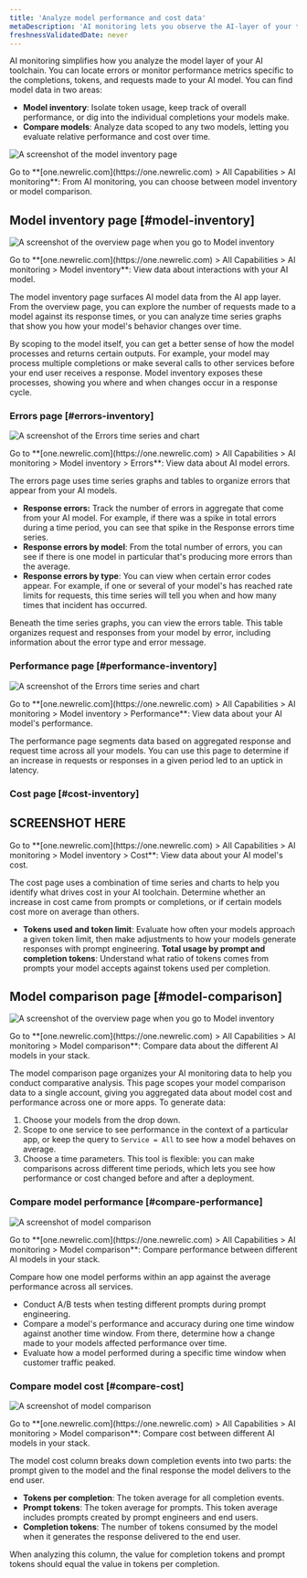 ```yaml
---
title: 'Analyze model performance and cost data'
metaDescription: 'AI monitoring lets you observe the AI-layer of your tech stack, giving you a holistic overview of the health and performance of your AI-powered app.'
freshnessValidatedDate: never
---
```









AI monitoring simplifies how you analyze the model layer of your AI toolchain. You can locate errors or monitor performance metrics specific to the completions, tokens, and requests made to your AI model. You can find model data in two areas:

* **Model inventory**: Isolate token usage, keep track of overall performance, or dig into the individual completions your models make.
* **Compare models**: Analyze data scoped to any two models, letting you evaluate relative performance and cost over time.

<img
    title="Model data overview"
    alt="A screenshot of the model inventory page"
    src={aiIntrotoModelData}
/>
<figcaption>
    Go to **<DoNotTranslate>[one.newrelic.com](https://one.newrelic.com) > All Capabilities > AI monitoring</DoNotTranslate>**: From AI monitoring, you can choose between model inventory or model comparison.
</figcaption>

## Model inventory page [#model-inventory]

<img
    title="Model inventory overview"
    alt="A screenshot of the overview page when you go to Model inventory"
    src={aiModelInventoryOverviewPage}
/>

<figcaption>
    Go to **<DoNotTranslate>[one.newrelic.com](https://one.newrelic.com) > All Capabilities > AI monitoring > Model inventory</DoNotTranslate>**: View data about interactions with your AI model.
</figcaption>

The model inventory page surfaces AI model data from the AI app layer. From the overview page, you can explore the number of requests made to a model against its response times, or you can analyze time series graphs that show you how your model's behavior changes over time.

By scoping to the model itself, you can get a better sense of how the model processes and returns certain outputs. For example, your model may process multiple completions or make several calls to other services before your end user receives a response. Model inventory exposes these processes, showing you where and when changes occur in a response cycle.

### Errors page [#errors-inventory]

<img
    title="Model inventory: Errors"
    alt="A screenshot of the Errors time series and chart"
    src={aiModelInventoryErrors}
/>

<figcaption>
    Go to **<DoNotTranslate>[one.newrelic.com](https://one.newrelic.com) > All Capabilities > AI monitoring > Model inventory > Errors</DoNotTranslate>**: View data about AI model errors.
</figcaption>

The errors page uses time series graphs and tables to organize errors that appear from your AI models. 

* **Response errors:** Track the number of errors in aggregate that come from your AI model. For example, if there was a spike in total errors during a time period, you can see that spike in the Response errors time series.
* **Response errors by model**: From the total number of errors, you can see if there is one model in particular that's producing more errors than the average.
* **Response errors by type**: You can view when certain error codes appear. For example, if one or several of your model's has reached rate limits for requests, this time series will tell you when and how many times that incident has occurred. 

Beneath the time series graphs, you can view the errors table. This table organizes request and responses from your model by error, including information about the error type and error message. 

### Performance page [#performance-inventory]

<img
    title="Model inventory: Performance"
    alt="A screenshot of the Errors time series and chart"
    src={aiModelInventoryPerformancePage}
/>
<figcaption>
    Go to **<DoNotTranslate>[one.newrelic.com](https://one.newrelic.com) > All Capabilities > AI monitoring > Model inventory > Performance</DoNotTranslate>**: View data about your AI model's performance.
</figcaption>

The performance page segments data based on aggregated response and request time across all your models. You can use this page to determine if an increase in requests or responses in a given period led to an uptick in latency. 

### Cost page [#cost-inventory]

## SCREENSHOT HERE

<figcaption>
    Go to **<DoNotTranslate>[one.newrelic.com](https://one.newrelic.com) > All Capabilities > AI monitoring > Model inventory > Cost</DoNotTranslate>**: View data about your AI model's cost.
</figcaption>

The cost page uses a combination of time series and charts to help you identify what drives cost in your AI toolchain. Determine whether an increase in cost came from prompts or completions, or if certain models cost more on average than others.  

* **Tokens used and token limit**: Evaluate how often your models approach a given token limit, then make adjustments to how your models generate responses with prompt engineering.
**Total usage by prompt and completion tokens**: Understand what ratio of tokens comes from prompts your model accepts against tokens used per completion. 

## Model comparison page [#model-comparison]

<img
    title="Model inventory overview"
    alt="A screenshot of the overview page when you go to Model inventory"
    src={aiModelComparisonPage}
/>

<figcaption>
    Go to **<DoNotTranslate>[one.newrelic.com](https://one.newrelic.com) > All Capabilities > AI monitoring > Model comparison</DoNotTranslate>**: Compare data about the different AI models in your stack.
</figcaption>

The model comparison page organizes your AI monitoring data to help you conduct comparative analysis. This page scopes your model comparison data to a single account, giving you aggregated data about model cost and performance across one or more apps. To generate data:

1. Choose your models from the drop down.
1. Scope to one service to see performance in the context of a particular app, or keep the query to `Service = All` to see how a model behaves on average. 
1. Choose a time parameters. This tool is flexible: you can make comparisons across different time periods, which lets you see how performance or cost changed before and after a deployment.  

### Compare model performance [#compare-performance]

<img
    title="Model comparison page: Performance"
    alt="A screenshot of model comparison"
    src={aiModelComparisonPerformance}
/>

<figcaption>
    Go to **<DoNotTranslate>[one.newrelic.com](https://one.newrelic.com) > All Capabilities > AI monitoring > Model comparison</DoNotTranslate>**: Compare performance between different AI models in your stack.
</figcaption>

Compare how one model performs within an app against the average performance across all services.

* Conduct A/B tests when testing different prompts during prompt engineering.
* Compare a model's performance and accuracy during one time window against another time window. From there, determine how a change made to your models affected performance over time. 
* Evaluate how a model performed during a specific time window when customer traffic peaked.

### Compare model cost [#compare-cost]

<img
    title="Model comparison page: Cost"
    alt="A screenshot of model comparison"
    src={aiModelComparisonCost}
/>

<figcaption>
    Go to **<DoNotTranslate>[one.newrelic.com](https://one.newrelic.com) > All Capabilities > AI monitoring > Model comparison</DoNotTranslate>**: Compare cost between different AI models in your stack.
</figcaption>

The model cost column breaks down completion events into two parts: the prompt given to the model and the final response the model delivers to the end user.

* **Tokens per completion**: The token average for all completion events.
* **Prompt tokens**: The token average for prompts. This token average includes prompts created by prompt engineers and end users.
* **Completion tokens**: The number of tokens consumed by the model when it generates the response delivered to the end user.

When analyzing this column, the value for completion tokens and prompt tokens should equal the value in tokens per completion.